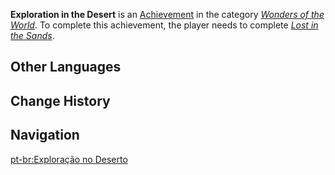 {{Achievement Infobox
|title        = 
|id           = 81265
|order id     = 1251
|category     = Wonders of the World
|description  = The exploration in the desert has just begun.
|requirements = Complete ''[[Lost in the Sands]]''.
|primogems    = 5
|tracking     = 
|topic        = 
|quest        = Golden Slumber
|hidden       = 1
|type         = Quest
}}
'''Exploration in the Desert''' is an [[Achievement]] in the category ''[[Wonders of the World]]''. To complete this achievement, the player needs to complete ''[[Lost in the Sands]]''.
<!--
==Gameplay Notes==

==Trivia==

==Video Guides==
{{EVT
|video1   = 
|caption1 = 
}}
-->
==Other Languages==
{{Other Languages
|en      = Exploration in the Desert
|zhs     = 沙漠中的探险
|zhs_rm  = Shāmò-zhōng de Tànxiǎn
|zht     = 沙漠中的探險
|zht_rm  = Shāmò-zhōng de Tànxiǎn
|zh_tl   = 
|ja      = 砂漠での探険
|ja_rm   = Sabaku de no Tanken
|ja_tl   = 
|ko      = 사막에서의 탐험
|ko_rm   = Samak-eseoui Tamheom
|ko_tl   = Exploration in the Desert
|es      = Odisea en el desierto
|es_tl   = Odyssey in the Desert
|fr      = L'odyssée dans le désert
|fr_tl   = The Odyssey in the Desert
|ru      = Экспедиция в пустыню
|ru_tl   = Expedition in the Desert
|th      = การสำรวจในทะเลทราย
|th_rm   = 
|th_tl   = 
|vi      = Thám Hiểm Trong Sa Mạc
|vi_tl   = 
|de      = Expedition in der Wüste
|de_tl   = Expedition Into the Desert
|id      = Menjelajahi Padang Pasir
|id_tl   = Exploring the Desert
|pt      = Exploração no Deserto
|pt_tl   = 
|tr      = Çölde Keşif
|tr_tl   = 
|it      = Esplorazione nel deserto
|it_tl   = 
}}

==Change History==
{{Change History|3.1}}
<!--
==References==
{{Reflist}}
-->
==Navigation==
{{Achievement Navbox}}

[[pt-br:Exploração no Deserto]]